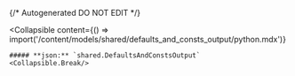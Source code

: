 {/* Autogenerated DO NOT EDIT  */}

<Collapsible
    content={() => import('/content/models/shared/defaults_and_consts_output/python.mdx')}
>
    ##### **json:** `shared.DefaultsAndConstsOutput`
    <Collapsible.Break/>
</Collapsible>

